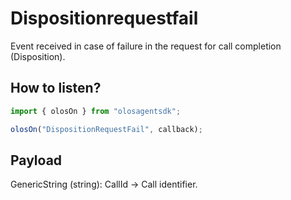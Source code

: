 # Dispositionrequestfail

Event received in case of failure in the request for call completion (Disposition).

## How to listen?

```js copy
import { olosOn } from "olosagentsdk";

olosOn("DispositionRequestFail", callback);
```

## Payload

GenericString (string): CallId -> Call identifier.
